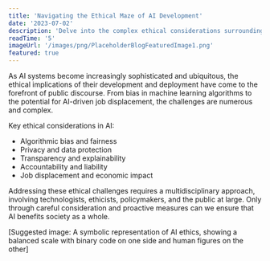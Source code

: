 ```yaml
---
title: 'Navigating the Ethical Maze of AI Development'
date: '2023-07-02'
description: 'Delve into the complex ethical considerations surrounding AI development and deployment.'
readTime: '5'
imageUrl: '/images/png/PlaceholderBlogFeaturedImage1.png'
featured: true
---
```


As AI systems become increasingly sophisticated and ubiquitous, the ethical implications of their development and deployment have come to the forefront of public discourse. From bias in machine learning algorithms to the potential for AI-driven job displacement, the challenges are numerous and complex.

Key ethical considerations in AI:

- Algorithmic bias and fairness
- Privacy and data protection
- Transparency and explainability
- Accountability and liability
- Job displacement and economic impact

Addressing these ethical challenges requires a multidisciplinary approach, involving technologists, ethicists, policymakers, and the public at large. Only through careful consideration and proactive measures can we ensure that AI benefits society as a whole.

[Suggested image: A symbolic representation of AI ethics, showing a balanced scale with binary code on one side and human figures on the other]
